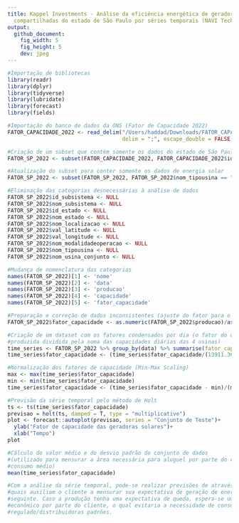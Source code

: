 ```yaml
---
title: Kappel Investments - Análise da eficiência energética de geradoras solares
  compartilhadas do estado de São Paulo por séries temporais (NAVI Tech Journey)
output:
  github_document:
    fig_width: 5
    fig_height: 5
    dev: jpeg
---
```


```r
#Importação de bibliotecas
library(readr)
library(dplyr)
library(tidyverse)
library(lubridate)
library(forecast)
library(fields)

#Importação do banco de dados da ONS (Fator de Capacidade 2022)
FATOR_CAPACIDADE_2022 <- read_delim("/Users/haddad/Downloads/FATOR_CAPACIDADE_2022.csv", 
                                    delim = ";", escape_double = FALSE, trim_ws = TRUE)

#Criação de um subset que contém somente os dados do estado de São Paulo
FATOR_SP_2022 <- subset(FATOR_CAPACIDADE_2022, FATOR_CAPACIDADE_2022$id_estado == "SP")

#Atualização do subset para conter somente os dados de energia solar
FATOR_SP_2022 <- subset(FATOR_SP_2022, FATOR_SP_2022$nom_tipousina == "Solar")

#Eliminação das categorias desnecessárias à análise de dados
FATOR_SP_2022$id_subsistema <- NULL
FATOR_SP_2022$nom_subsistema <- NULL
FATOR_SP_2022$id_estado <- NULL
FATOR_SP_2022$nom_estado <- NULL
FATOR_SP_2022$nom_localizacao <- NULL
FATOR_SP_2022$val_latitude <- NULL
FATOR_SP_2022$val_longitude <- NULL
FATOR_SP_2022$nom_modalidadeoperacao <- NULL
FATOR_SP_2022$nom_tipousina <- NULL
FATOR_SP_2022$nom_usina_conjunto <- NULL

#Mudança de nomenclatura das categorias
names(FATOR_SP_2022)[1] <- 'nome'
names(FATOR_SP_2022)[2] <- 'data'
names(FATOR_SP_2022)[3] <- 'producao'
names(FATOR_SP_2022)[4] <- 'capacidade'
names(FATOR_SP_2022)[5] <- 'fator_capacidade'

#Preparação e correção de dados inconsistentes (ajuste do fator para o intervalo de 0 a 1)
FATOR_SP_2022$fator_capacidade <- as.numeric(FATOR_SP_2022$producao)/as.numeric(FATOR_SP_2022$capacidade)

#Criação de um dataset com os fatores condensados por dia (o fator do dia é a soma da energia
#produzida dividida pela soma das capacidades diárias das 4 usinas)
time_series <- FATOR_SP_2022 %>% group_by(data) %>% summarise(fator_capacidade = sum(producao))
time_series$fator_capacidade <- (time_series$fator_capacidade/(13911.36))

#Normalização dos fatores de capacidade (Min-Max Scaling)
max <- max(time_series$fator_capacidade)
min <- min(time_series$fator_capacidade)
time_series$fator_capacidade <- (time_series$fator_capacidade - min)/(max - min)

#Previsão da série temporal pelo método de Holt
ts <- ts(time_series$fator_capacidade)
previsao = holt(ts, damped = T, type = "multiplicative")
plot <- forecast::autoplot(previsao, series = "Conjunto de Teste")+
  ylab("Fator de capacidade das geradoras solares")+
  xlab("Tempo")
plot

#Cálculo do valor médio e do desvio padrão do conjunto de dados
#(utilizado para mensurar a área necessária para aluguel por parte do cliente em função do seu
#consumo médio)
mean(time_series$fator_capacidade)
```

```r
#Com a análise da série temporal, pode-se realizar previsões de através de modelos estatísticos,as
#quais auxiliam o cliente a mensurar sua expectativa de geração de energia renovável para o mês
#seguinte. Caso a produção tenha uma expectativa de queda, espera-se um comportamente mais
#econômico por parte do cliente, o qual evitaria a necessidade de consumo de energia do mercado
#regulado/distribuidoras padrões.
```
